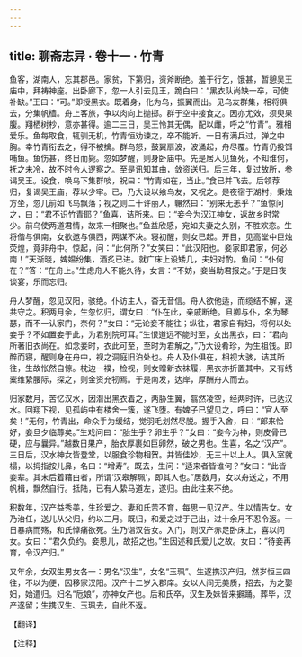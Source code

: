 ```yaml
---
---
---
```

title: 聊斋志异 · 卷十一 · 竹青
---

鱼客，湖南人，忘其郡邑。家贫，下第归，资斧断绝。羞于行乞，饿甚，暂憩吴王庙中，拜祷神座。出卧廊下，忽一人引去见王，跪白曰：“黑衣队尚缺一卒，可使补缺。”王曰：“可。”即授黑衣。既着身，化为乌，振翼而出。见乌友群集，相将俱去，分集帆樯。舟上客旅，争以肉向上抛掷。群于空中接食之。因亦尤效，须臾果腹。翔栖树杪，意亦甚得。逾二三日，吴王怜其无偶，配以雌，呼之“竹青”。雅相爱乐。鱼每取食，辄驯无机，竹青恒劝谏之，卒不能听。一日有满兵过，弹之中胸。幸竹青衔去之，得不被擒。群乌怒，鼓翼扇波，波涌起，舟尽覆。竹青仍投饵哺鱼。鱼伤甚，终日而毙。忽如梦醒，则身卧庙中。先是居人见鱼死，不知谁何，抚之未冷，故不时令人逻察之。至是讯知其由，敛资送归。后三年，复过故所，参谒吴王。设食，唤乌下集群啖，祝曰：“竹青如在，当止。”食已并飞去。后领荐归，复谒吴王庙，荐以少牢。已，乃大设以飨乌友，又祝之。是夜宿于湖村，秉烛方坐，忽几前如飞鸟飘落；视之则二十许丽人，冁然曰：“别来无恙乎？”鱼惊问之，曰：“君不识竹青耶？”鱼喜，诘所来。曰：“妾今为汉江神女，返故乡时常少。前乌使两道君情，故来一相聚也。”鱼益欣感，宛如夫妻之久别，不胜欢恋。生将偕与俱南，女欲邀与俱西，两谋不决。寝初醒，则女已起。开目，见高堂中巨烛荧煌，竟非舟中。惊起，问：“此何所？”女笑曰：“此汉阳也。妾家即君家，何必南！”天渐晓，婢媪纷集，酒炙已进。就广床上设矮几，夫妇对酌。鱼问：“仆何在？”答：“在舟上。”生虑舟人不能久待，女言：“不妨，妾当助君报之。”于是日夜谈宴，乐而忘归。

舟人梦醒，忽见汉阳，骇绝。仆访主人，杳无音信。舟人欲他适，而缆结不解，遂共守之。积两月余，生忽忆归，谓女曰：“仆在此，亲戚断绝。且卿与仆，名为琴瑟，而不一认家门，奈何？”女曰：“无论妾不能往；纵往，君家自有妇，将何以处妾乎？不如置妾于此，为君别院可耳。”生恨道远不能时至，女出黑衣，曰：“君向所著旧衣尚在。如念妾时，衣此可至，至时为君解之，”乃大设肴珍，为生祖饯。即醉而寝，醒则身在舟中，视之洞庭旧泊处也。舟人及仆俱在，相视大骇，诘其所往，生故怅然自惊。枕边一襆，检视，则女赠新衣袜履，黑衣亦折置其中。又有绣橐维絷腰际，探之，则金资充牣焉。于是南发，达岸，厚酬舟人而去。

归家数月，苦忆汉水，因潜出黑衣着之，两胁生翼，翕然凌空，经两时许，已达汉水。回翔下视，见孤屿中有楼舍一簇，遂飞堕。有婢子已望见之，呼曰：“官人至矣！”无何，竹青出，命众手为缓结，觉羽毛划然尽脱。握手入舍，曰：“郎来恰好，妾旦夕临蓐矣。”生戏问曰：“胎生乎？卵生乎？”女曰：“妾今为神，则皮骨已硬，应与曩异。”越数日果产，胎衣厚裹如巨卵然，破之男也。生喜，名之“汉产”。三日后，汉水神女皆登堂，以服食珍物相贺。并皆佳妙，无三十以上人。俱入室就榻，以拇指按儿鼻，名曰：“增寿”。既去，生问：“适来者皆谁何？”女曰：“此皆妾辈。其末后着藉白者，所谓‘汉皋解珮’，即其人也。”居数月，女以舟送之，不用帆楫，飘然自行。抵陆，已有人絷马道左，遂归。由此往来不绝。

积数年，汉产益秀美，生珍爱之。妻和氏苦不育，每思一见汉产。生以情告女。女乃治任，送儿从父归，约以三月。既归，和爱之过于己出，过十余月不忍令返。一日暴病而殇，和氏悼痛欲死。生乃诣汉告女。入门，则汉产赤足卧床上，喜以问女。女曰：“君久负约。妾思儿，故招之也。”生因述和氏爱儿之故。女曰：“待妾再育，令汉产归。”

又年余，女双生男女各一：男名“汉生”，女名“玉珮”。生遂携汉产归，然岁恒三四往，不以为便，因移家汉阳。汉产十二岁入郡庠。女以人间无美质，招去，为之娶妇，始遣归。妇名“卮娘”，亦神女产也。后和氏卒，汉生及妹皆来擗踊。葬毕，汉产遂留；生携汉生、玉珮去，自此不返。

【翻译】

【注释】

